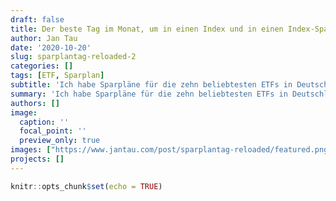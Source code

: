 ```yaml
---
draft: false
title: Der beste Tag im Monat, um in einen Index und in einen Index-Sparplan zu investieren
author: Jan Tau
date: '2020-10-20'
slug: sparplantag-reloaded-2
categories: []
tags: [ETF, Sparplan]
subtitle: 'Ich habe Sparpläne für die zehn beliebtesten ETFs in Deutschland simuliert — über alle Tage im Monat'
summary: 'Ich habe Sparpläne für die zehn beliebtesten ETFs in Deutschland simuliert — über alle Tage im Monat'
authors: []
image:
  caption: ''
  focal_point: ''
  preview_only: true
images: ["https://www.jantau.com/post/sparplantag-reloaded/featured.png"]
projects: []
---
```


```r
knitr::opts_chunk$set(echo = TRUE)
```


